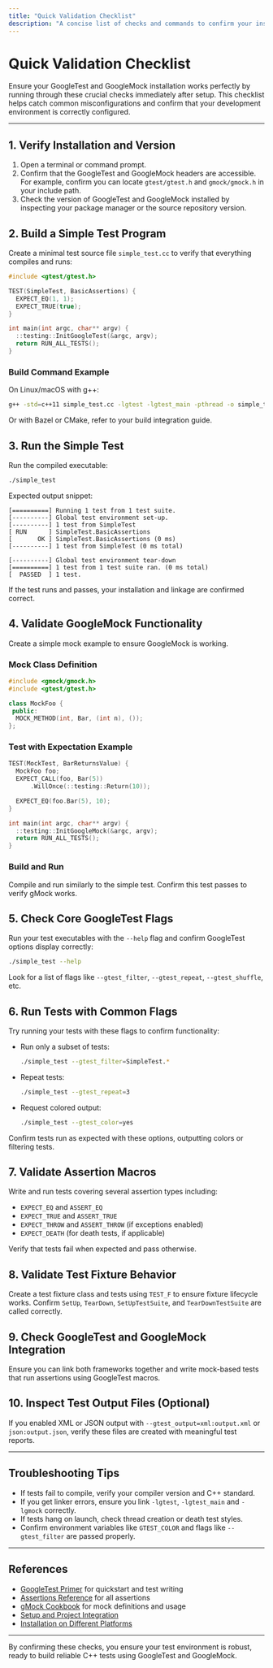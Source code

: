 ```yaml
---
title: "Quick Validation Checklist"
description: "A concise list of checks and commands to confirm your installation and configuration are working. Use this to catch common misconfigurations immediately after setup."
---
```


# Quick Validation Checklist

Ensure your GoogleTest and GoogleMock installation works perfectly by running through these crucial checks immediately after setup. This checklist helps catch common misconfigurations and confirm that your development environment is correctly configured.

---

## 1. Verify Installation and Version

1. Open a terminal or command prompt.
2. Confirm that the GoogleTest and GoogleMock headers are accessible. For example, confirm you can locate `gtest/gtest.h` and `gmock/gmock.h` in your include path.
3. Check the version of GoogleTest and GoogleMock installed by inspecting your package manager or the source repository version.


## 2. Build a Simple Test Program

Create a minimal test source file `simple_test.cc` to verify that everything compiles and runs:

```cpp
#include <gtest/gtest.h>

TEST(SimpleTest, BasicAssertions) {
  EXPECT_EQ(1, 1);
  EXPECT_TRUE(true);
}

int main(int argc, char** argv) {
  ::testing::InitGoogleTest(&argc, argv);
  return RUN_ALL_TESTS();
}
```

### Build Command Example

On Linux/macOS with g++:

```bash
g++ -std=c++11 simple_test.cc -lgtest -lgtest_main -pthread -o simple_test
```

Or with Bazel or CMake, refer to your build integration guide.


## 3. Run the Simple Test

Run the compiled executable:

```bash
./simple_test
```

Expected output snippet:

```
[==========] Running 1 test from 1 test suite.
[----------] Global test environment set-up.
[----------] 1 test from SimpleTest
[ RUN      ] SimpleTest.BasicAssertions
[       OK ] SimpleTest.BasicAssertions (0 ms)
[----------] 1 test from SimpleTest (0 ms total)

[----------] Global test environment tear-down
[==========] 1 test from 1 test suite ran. (0 ms total)
[  PASSED  ] 1 test.
```

If the test runs and passes, your installation and linkage are confirmed correct.


## 4. Validate GoogleMock Functionality

Create a simple mock example to ensure GoogleMock is working.

### Mock Class Definition

```cpp
#include <gmock/gmock.h>
#include <gtest/gtest.h>

class MockFoo {
 public:
  MOCK_METHOD(int, Bar, (int n), ());
};
```

### Test with Expectation Example

```cpp
TEST(MockTest, BarReturnsValue) {
  MockFoo foo;
  EXPECT_CALL(foo, Bar(5))
      .WillOnce(::testing::Return(10));

  EXPECT_EQ(foo.Bar(5), 10);
}

int main(int argc, char** argv) {
  ::testing::InitGoogleMock(&argc, argv);
  return RUN_ALL_TESTS();
}
```

### Build and Run

Compile and run similarly to the simple test. Confirm this test passes to verify gMock works.


## 5. Check Core GoogleTest Flags

Run your test executables with the `--help` flag and confirm GoogleTest options display correctly:

```bash
./simple_test --help
```

Look for a list of flags like `--gtest_filter`, `--gtest_repeat`, `--gtest_shuffle`, etc.


## 6. Run Tests with Common Flags

Try running your tests with these flags to confirm functionality:

- Run only a subset of tests:

  ```bash
  ./simple_test --gtest_filter=SimpleTest.*
  ```

- Repeat tests:

  ```bash
  ./simple_test --gtest_repeat=3
  ```

- Request colored output:

  ```bash
  ./simple_test --gtest_color=yes
  ```

Confirm tests run as expected with these options, outputting colors or filtering tests.


## 7. Validate Assertion Macros

Write and run tests covering several assertion types including:
- `EXPECT_EQ` and `ASSERT_EQ`
- `EXPECT_TRUE` and `ASSERT_TRUE`
- `EXPECT_THROW` and `ASSERT_THROW` (if exceptions enabled)
- `EXPECT_DEATH` (for death tests, if applicable)

Verify that tests fail when expected and pass otherwise.


## 8. Validate Test Fixture Behavior

Create a test fixture class and tests using `TEST_F` to ensure fixture lifecycle works. Confirm `SetUp`, `TearDown`, `SetUpTestSuite`, and `TearDownTestSuite` are called correctly.


## 9. Check GoogleTest and GoogleMock Integration

Ensure you can link both frameworks together and write mock-based tests that run assertions using GoogleTest macros.


## 10. Inspect Test Output Files (Optional)

If you enabled XML or JSON output with `--gtest_output=xml:output.xml` or `json:output.json`, verify these files are created with meaningful test reports.


---

## Troubleshooting Tips

- If tests fail to compile, verify your compiler version and C++ standard.
- If you get linker errors, ensure you link `-lgtest`, `-lgtest_main` and `-lgmock` correctly.
- If tests hang on launch, check thread creation or death test styles.
- Confirm environment variables like `GTEST_COLOR` and flags like `--gtest_filter` are passed properly.

---

## References

- [GoogleTest Primer](../primer.md) for quickstart and test writing
- [Assertions Reference](../reference/assertions.md) for all assertions
- [gMock Cookbook](../gmock_cook_book.md) for mock definitions and usage
- [Setup and Project Integration](../configuration-first-run/configuration-setup.md)
- [Installation on Different Platforms](../prerequisites-installation/installation-methods.md)

---

By confirming these checks, you ensure your test environment is robust, ready to build reliable C++ tests using GoogleTest and GoogleMock.
